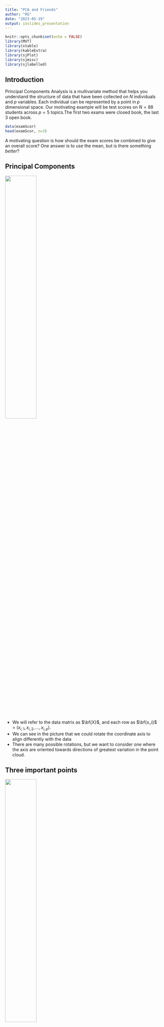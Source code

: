 ```yaml
---
title: "PCA and Friends"
author: "RG"
date: "2023-05-19"
output: ioslides_presentation
---
```


```r
knitr::opts_chunk$set(echo = FALSE)
library(MVT)
library(xtable)
library(kableExtra)
library(sjPlot)
library(sjmisc)
library(sjlabelled)

```

## Introduction

Principal Components Analysis is a multivariate method that helps you understand the structure of data that have been collected on $N$ individuals and $p$ variables. Each individual can be represented by a point in $p$ dimensional space. Our motivating example will be test scores on $N=88$ students across $p=5$ topics.The first two exams were closed book, the last 3 open book.
```r
data(examScor)
head(examScor, n=3)
```
A motivating question is how should the exam scores be combined to give an overall score?
One answer is to use the mean, but is there something *better*? 

## Principal Components

![](PointswithPCs.png){width=45%}

- We will refer to the data matrix as $\bf{X}$, and each row as $\bf{x_i}$ = $(x_{i,1}, x_{i,2}, \ldots,x_{i,p})$.
- We can see in the picture that we could rotate the coordinate axis to align differently with the data
- There are many possible rotations, but we want to consider one where the axis are oriented towards directions of greatest variation in the point cloud.

## Three important points

![](PointswithPCs.png){width=45%}

- If we rotate the coordinate axis, as in the plot, the relationship between the data points has not changed at all.

- The data points are still described by a matrix ($\bf{X^\prime}$) that has $N$ rows and $p$ columns.

- The PCs are chosen to be orthogonal, just like our original coordinate system

## Other Sources
Chapter 7 of MSMB (https://www.huber.embl.de/msmb/07-chap.html) has many other examples and a slightly different approach.

They cover linear regression, other decompositions and do some really thorough explanations of the singular value decomposition that underlies this. 

My main source:  *Multivariate Analysis*, Mardia, Kent, Bibby (1979)...which is still relevant and accurate today...

## Simple PCs (Appendix for more details)

- The PCs provide us with an alternative set of coordinates. 
- The first PC corresponds to the direction of most variation in the $\bf{x}$'s.  Note that rescaling the $\bf{x}$'s would clearly affect the PCs.
- After we compute the PCs we have three quantities of interest:
  1. The variability in each of the new directions (eigenvalues).
  2. The vectors (eigenvectors) that are used to form the new coordinates (they are linear combinations of the original points).
  3. The new set of *features*, the rotated values.

## Motivating Example
Since we have five covariates, each student's score can be represented in 5-D space.
The principal components give us a different coordinate system than the one based on the exam scores.

```r
v1 = prcomp(examScor)
v1
```

## How to think about the PCs

The rotation matrix, in the previous slide tells you how to compute the new, 5 dimensional values.  The first value is the linear combination where the $l_i$ come from PC1, the second from PC2, and so on.

So we can compute a new $n$ by $k$ matrix, where for each of the $k$ dimensions we can compute the new value for each individual.  This gives us a set of five columns (rows are people, columns are variables) that are equivalent to the original data. The points are in some sense identical, just we have changed coordinate systems.


## Back to the PCs
 Let's have a look at the coefficients - these are sometimes called *rotations*.
```r
v1$rotation
```
- We can then see that PC1 is pretty close to the average, across all the exam scores.
- PC2 is a contrast between the closed book and open book exams.
- What do you think PC3 is representing?

## The Rotated Variables

- We can also compute the data matrix in the new reference frame - sometimes called the *rotated variables*
```r
head( v1$x, 4)
```

## The Rotated Variables

- They are uncorrelated
```r
round(cor(v1$x), digits=3)
```

## The Variances


```r
v1$sdev
```

- the largest SD is about 26 and the smallest close to 6
- if the data followed a multivariate Normal distribution (it does not) these would tell us about the size of the ellipses that describe the data

Notice that if we compute the SD for each column we get back the singular values.
```r
apply(v1$x, 2, sd)
```



## The Null Space

- Sometimes we have $p$ columns, but the point cloud really only occupies some lower dimensional space.
![](2Dplanein3D.png){width=30%}
- in the rotated coordinate system we only need 2 dimensions, so one of the rotated variables will be zero 

## An example of 3D data describing a 2D manifold
```r
x= rnorm(20, sd=10)
y=rnorm(20, sd=5)
z= x+y
v2 = prcomp(cbind(x,y,z))
head(v2$x, n=3)
round(v2$sdev, digits=3)
```

## The Null Space

- It would be quite unusual in a real world example where the variables are measured with error for us to find a case where one or more of the eigenvalues is exactly zero
- So we use a cut-off of some form that says that if the variability in one direction is smaller than $\eta$ we don't think that dimension will be very helpful.
- In our single cell analysis pipeline we will typically choose some fairly large number of PCs (eg 50) to use for clustering the data, this is a form of dimension reduction

## The Effect of Outliers
- in our example we have test scores as percentages, so this limits the effect of outliers
- just to emphasize the point, I will use some very large values in the last 3 columns
- 
```r
ns = c(1, 2, 850,950, 999)
ndata = rbind(examScor, ns)
tv = prcomp(ndata)
tv$sdev
v1$sdev
```
## The Effect of Outliers
```r
tv$rotation
v1$rotation
```
## The use of PCs in regression

- in regression we have a response, $\bf{y}$ that we want to model in terms of matrix, $\bf{X}$ of features.
- suppose for example that 10 students had taken the first 4 exams, but had COVID and could not take the 5th.  The instructor wants to estimate their score on the 5th exam.
```r
y = examScor[,5]
covs = as.matrix(examScor[,1:4])
lm1 = lm(y~covs)

```
## Regression cont'd
```r
tab_model(lm1) 
#summary(lm1) |>
#  xtable() |>
#  kable()
```
```
Coefficients:
               Estimate Std. Error t value Pr(>|t|)    
(Intercept)   -11.37822    6.98174  -1.630 0.106952    
covsmechanics   0.02217    0.09895   0.224 0.823265    
covsvectors     0.02574    0.13953   0.184 0.854092    
covsalgebra     0.72944    0.20961   3.480 0.000802 ***
covsanalysis    0.31293    0.13146   2.380 0.019581 *  
```
```
Residual standard error: 12.75 on 83 degrees of freedom
Multiple R-squared:  0.4793,	Adjusted R-squared:  0.4542 
F-statistic:  19.1 on 4 and 83 DF,  p-value: 3.612e-11
```
## Regression on the PCs

- now we are going to see what happens if instead of using the data in its original coordinate system we use the PCs
```r
pccovs = prcomp(covs)
lm2 = lm(y~pccovs$x)
```

## Regression on the PCs
```r
summary(lm2)
```
```
Coefficients:
            Estimate Std. Error t value Pr(>|t|)    
(Intercept) 42.30682    1.35892  31.133  < 2e-16 ***
pccovs$xPC1 -0.45441    0.05918  -7.678 2.84e-11 ***
pccovs$xPC2  0.37633    0.10885   3.457 0.000863 ***
pccovs$xPC3  0.08628    0.14739   0.585 0.559898    
pccovs$xPC4  0.52498    0.23109   2.272 0.025687 *  
```
```
Residual standard error: 12.75 on 83 degrees of freedom
Multiple R-squared:  0.4793,	Adjusted R-squared:  0.4542 
F-statistic:  19.1 on 4 and 83 DF,  p-value: 3.612e-11
```
## Regression on the PCs
- the fit of the model (and indeed the residuals, for example) is identical between the two
- the data have not changed, we just changed how we referred to the data in our coordinate system
- in the summary for `lm2` we can see that the coefficients for PC3 and PC4 are not significant
- you can check (use the rmarkdown doc for this lesson) that indeed removing them has little impact on the fit
- removing them could provide some benefits in terms of simplicity etc and this is a form of smoothing

## Reduced Model

```r
lm3 = lm(y~pccovs$x[,1:3])
```

```r
summary(lm3)
```
```
Coefficients:
                   Estimate Std. Error t value Pr(>|t|)    
(Intercept)        42.30682    1.38665  30.510  < 2e-16 ***
pccovs$x[, 1:2]PC1 -0.45441    0.06039  -7.524 5.08e-11 ***
pccovs$x[, 1:2]PC2  0.37633    0.11107   3.388  0.00107 ** 
---
Residual standard error: 13.01 on 85 degrees of freedom
Multiple R-squared:  0.4448,	Adjusted R-squared:  0.4317 
F-statistic: 34.05 on 2 and 85 DF,  p-value: 1.378e-11
```
 - note that these are identical to the values for the first model with all PCs included

## Caveats
- the principal components are not scale invariant
- changing the scale (pounds to kilograms, scaling by the variance etc) all change the set of principal components we find and hence make interpretation harder

## Do we need all PCs?
- it is useful at times to determine whether most (all?) of the important variation is 
contained in the first $k$ PCs
- under an assumption that we are sampling from a multivariate Normal distribution (strong but typically it doesn't need to hold that well) we can say some things
- with real data the hypothesis that any singular value (or eigenvalue) is zero is not meaningful, we always have some amount of random variation
- but a test of $\lambda_p = \lambda_{p-1}$ is meaningful
- as is the more general $\lambda_p = \lambda_{p-1} = \ldots = \lambda_{k+1}$, which is equivalent to saying that the first $k$ components hold all the relevant information and after that it is just stochastic noise
- Section 8.4.3 of Mardia Kent and Bibby...but this does not seem to be employed in the single cell field...

## Now for more complicated things....

- In a single cell experiment we typically have hundreds to thousands of cells.
- We have 10's of thousands of genes....
- So each cell is a point in some 10-40K space...but we think that the there are useful summaries
- We want to use PCA analysis as a way to do some form of dimension reduction - to those directions where there is a lot of variation in the data.
- outliers can greatly skew the results and we need to be careful to ensure that our analysis is not too reliant on a few observations.

## The basics of the process
- get your single cell data and do QA/QC to remove genes (rows) and cells (columns) that seem to have technical or biological reasons to be be suspect
- log transform and size normalize the data
- do some sort of filtering for the top K most variable genes (K and how you measure variable are parameters)
- do PCA 
- use the first M PCs to do clustering
- revert back to the full count matrix and use UMAP and tSNE to visualize

## Set up the data

- We will examine the single cell data from workflow #3 in the OSCA book
- http://bioconductor.org/books/3.17/OSCA.workflows/
- This is a peripheral blood mononuclear cell (PBMC) dataset from 10X Genomics (Zheng et al. 2017). The data are publicly available from the 10X Genomics website, from which we download the raw gene/barcode count matrices, i.e., before cell calling from the CellRanger pipeline.
- the data were processed as described in that workflow - and then we will examine a few opportunities

```r
library("DropletTestFiles")
library("GSEABase")
library("scater")
#load("sce.pbmc.rda")
load("sce_exp_norm_trans.rda")
load("Subclusters.rda")
clusters = Subclusters
pcs = reducedDims(sc_exp_norm_trans)$PCA

```
## Variance Explained

```r
pct_var = attr(reducedDims(sc_exp_norm_trans)$PCA, "percentVar") |> 
   round(digits = 1)
pct_var
```
- notice that after about 12 components we are at .3 and then quickly just .2 over and over
- think back to the earlier comment that it could be useful to test if those later values are all equal...

## LM on Clusters
<font size="3">
```r
##Subclusters is the set of clusters
pc1 = pcs[,1]
lm1 = lm(pc1~clusters-1)
 tab_model(lm1, show.se=TRUE, show.ci=FALSE) 
```
</font>

## Boxplot on Clusters

```r
boxplot(pc1~clusters, ylab="PC1", main="PC1 scores by Cluster Assignment")
```

## Is there info in the PCs we have not used?
- we regress each PC in turn against the cluster labels and get the multiple R2
- for each regression, the multiple R2 tells us about how much of the variation in that PC is explained by the clusters
- if that value is especially low, as it is for PC6 below - then that dimension is not really reflecting the clustering
- PC4 is also potentially interesting so we will have a look at it as well
```r
multR2 = sapply(1:9, function(x) {
  summary(lm(pcs[,x]~ clusters - 1))$adj.r.squared
})
round(multR2, digits=4)

```

## What does this look like?
- we plot PC4 vs PC1 
- what is that set of unusual looking points?
```r
v1 = clusters
cols = colors()[17*as.numeric(levels(v1))]
cols[10] = "red"
levels(v1) = cols
v1 = as.character(v1)
plot(pcs[,4], pcs[,1], xlab="PC4", ylab="PC1", col=v1)
```

## What is going on?

```r
clusters[pcs[,4]>15]
table(clusters)
```
- so we see that somehow PC4 is capturing a large amount of variation with cluster 9 
- we should probably try to track down what is happening there

## The rotation matrix...

- above we concentrated on the transformed features
- but the rotations are also interesting
- they tell us about the "loadings" on each of the genes for each PC
- in the exam example we noted how the different rotations were things like the mean of the exam scores, or contrasts between exams
```r
rotation = attr(reducedDims(sc_exp_norm_trans)$PCA, "rotation")
gn = row.names(rotation)
gn[1:10]
```

## PC4

- let's pull out the gene expression values for cluster 9 and look at highly variable genes
```r
exprs9 = assays(sc_exp_norm_trans)$logcounts[, clusters==9]
sdbyg9 = rowSds(exprs9)
names(sdbyg9) = row.names(exprs9)
topsdbyg9 = sort(sdbyg9,dec=TRUE)[1:50]
topsdbyg9[1:10]
```
- some of these are platelet factors, the first is a sign of platelet activation

## Platelets

```r
plot(density(exprs9["PPBP",]), main="PPBP")

```

## One more plot

```r
vv = colData(sc_exp_norm_trans)
vv = cbind(vv, clusters=clusters)
colData(sc_exp_norm_trans) = vv
```

```r
plotExpression(sc_exp_norm_trans, features=names(topsdbyg9)[1:4], x="clusters", colour_by="clusters")
```

## PC6 vs PC1

```r
plot(pcs[,6], pcs[,1], xlab="PC6", ylab="PC1", col=v1)
```
- no correlation with zero fraction
- no correlation with sizeFactor
- looked at the loadings in the rotation matrix, four genes really stand out JUN, DUSP1, FOS and JUNB

## PC6 correlates with JUN/JUNB/FOS/DUSP1 expression

```r
smoothScatter(pcs[,6], assays(sc_exp_norm_trans)$logcount["JUN",])

```
## Zero fractions
- Irizarry find a strong correlation between PC1 and the fraction of genes not detected 

```r
 counts = assays(sc_exp_norm_trans)$counts
 zeroFrac = apply(counts, 2, function(x) sum(x==0))/nrow(counts)
 lmzf = lm(pc1~clusters-1+zeroFrac)
```

## Results

<font size="3">
```r
 tab_model(lmzf, show.stat=TRUE, show.ci=FALSE) 
```
</font>


## Gene Ontology

Next we are going to extract mappings to GO terms from the org.Hs.eg.db. These can then
be used to carry out a regression analysis to see if the loadings on the PCs show any
particular patterns with respect to particular GO terms.
FIXME: need to be careful here and make sure we are getting not just the child, but all
the roll-ups. And also make sure we have identified those genes that have no GO assignments - possibly lncRNA, mt(?), and so on.

```r
library(org.Hs.eg.db)
library("Matrix")
##get all the GO mappings for the gene names used in our PCA - gn
ss1 = select(org.Hs.eg.db, keys=gn, columns=c("SYMBOL","GOALL"), keytype="SYMBOL")
ss2 = split(ss1$GOALL, ss1$SYMBOL)

##map from GO to symbol - so we can regress
## we will require 10 genes for any GO term to be included
## probably we should eliminate nodes with too many genes as well...
##
##ss3 is a list, each element of the list is the names/symbols
## of the gene that are attached to the GO category
ss3 = split(ss1$SYMBOL, ss1$GOALL)
ss3len = sapply(ss3, length)


ss4 = ss3[ss3len>9 & ss3len<50]
##FIXME - how to create a sparse matrix from ss4
## we are going to have columns as GO terms, rows as Genes
##FIXME - why are there multiple matches per GO term - below
numcols = length(ss4)
colNames = names(ss4)
rowLabs = unique(unlist(ss4))
p= vector("list", length=numcols)
names(p) = names(ss4)
for(i in 1:numcols)
  p[[i]] = match(unique(ss4[[i]]), rowLabs)

GenesByGO = sparseMatrix(j=rep(1:numcols, sapply(p, length)), i=unlist(p),x=1,
                         dimnames=list(Genes=rowLabs,GO=colNames))
GBG = as.matrix(GenesByGO)
save(GBG, file="GBG.rda")
save(ss4, file="ss4.rda")
```

## Regress the rotation matrix on the GO categories

```r
library(org.Hs.eg.db)
library("Matrix")
load("GBG.rda")
load("ss4.rda")
```

```r
rot1 = rotation[,1]
names(rot1) = row.names(rotation)
rot1sub = rot1[row.names(GBG)]
lmGGO = lm(rot1sub ~ GBG[,1:1000]-1)
```

## Adjust for lots of tests

- when you do lots of tests it is important that you adjust the p-values to accommodate the fact that you did a lot of tests

```r
ss = summary(lmGGO)
gbg_coefs=coef(ss)
row.names(gbg_coefs) = gsub("GBG[, 1:1000]", "", 
                            row.names(gbg_coefs), fixed=TRUE)
adjpvs = p.adjust(gbg_coefs[,4], method = "fdr")

top10 = sort(adjpvs, dec=FALSE)[1:10]
top10

```

## Top Groups

 - The top hit is GO:0000028, BP, ribosomal small subunit assembly
 - second hit  GO:0002523, BP,  leukocyte migration involved in inflammatory response

```r
names(top10[1:2])
gset1 = ss4[names(top10)[1]]
gset1
gset2 = ss4[names(top10)[2]]
gset2

gbg_coefs[names(top10)[1]]

nn=names(top10)
gensetsize = sapply(ss4[nn], function(x) length(x))
gensetsize
```

## How unusual are these groups

```r
plot(density(gbg_coefs[,1]),xlim= c(-0.05, 0.05))

abline(v=gbg_coefs[nn[1],1], col="red")
abline(v=gbg_coefs[nn[2],1], col="blue")
```

## Look at pc6

- note this is not what I want to do, but on my laptop about 1.5K is what we can do
```r
rot6 = rotation[,6]
names(rot6) = row.names(rotation)
rot6sub = rot6[row.names(GBG)]
lmGGO6 = lm(rot6sub ~ GBG[,1500:3000])
```

## Find the GO categories with the largest coefficients in the regression

```r
ss6 = summary(lmGGO6)
gbg6_coefs=coef(ss6)
row.names(gbg6_coefs) = gsub("GBG[, 1500:3000]", "", row.names(gbg6_coefs), fixed=TRUE)
adjpvs6 = p.adjust(gbg6_coefs[,4], method = "fdr")

top10 = sort(adjpvs6, dec=FALSE)[1:10]
top10

```
GO:0035994 - response to muscle stretch

## Appendix Slides

- A linear combination of $\bf{x}$ is $\sum x_i *l_i$ for some constants $l_i$
- The linear combination is a standardized linear combination (SLC) if $\sum {l_i}^2=1$

## Singular Value Decomposition

Borrowed from Elements of Statistical Learning...
The singular value decomposition (SVD) of the centered input matrix $Nxp$ matrix $\bf{X}$  
$$ \bf{X} = \bf{UDV^T}$$
Here $\bf{U}$ and $\bf{V}$ are $N × p$ and $p × p$ orthogonal matrices, with the columns of $\bf{U}$ spanning the column space of $\bf{X}$, and the columns of $\bf{V}$ spanning the row space. $\bf{D}$ is a $p × p$ diagonal matrix, with diagonal entries $d_1 ≥ d_2 ≥ \ldots ≥ d_p ≥ 0$ called the singular values of $\bf{X}$. If one or more values $d_j = 0$, $\bf{X}$ is singular.

## Principal Components

The SVD of the centered matrix $\bf{X}$ is another way of expressing the principal components of the variables in $\bf{X}$. The sample covariance matrix is given by $S = X^TX/N$, and we have
$$X^T X = VD^2V^T,$$
which is the eigen decomposition of $\bf{X}^T\bf{X}$ (and of $\bf{S}$, up to a factor $N$). The eigenvectors $v_j$ (columns of $\bf{V}$) are also called the principal components directions of $\bf{X}$. The first principal component direction $v_1$ has the property that $z_1 = X \cdot v_1$ has the largest sample variance amongst all normalized linear combinations of the columns of $\bf{X}$.
